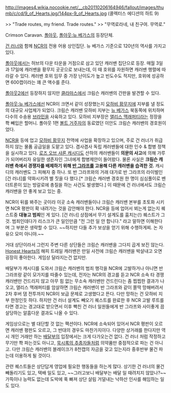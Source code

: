 http://images4.wikia.nocookie.net/__cb20110206164946/fallout/images/thumb/c/cd/9_of_Hearts.jpg/144px-9_of_Hearts.jpg
(콜렉터스 에디션의 하트 9)

>> "Trade routes, my friend. Trade routes."
>> "무역로라네, 내 친구여. 무역로."

Crimson Caravan. [[폴아웃]], [[폴아웃:뉴 베가스]]의 등장단체.

[[건 러너]]와 함께 [[뉴 캘리포니아 공화국|NCR]]의 전용 어용 상인집단. 뉴 베가스 기준으로 120년의 역사를 가지고 있다.

[[폴아웃]]에서는 허브의 다운 타운을 거점으로 삼고 있던 캐러밴 집단으로 등장. 매월 3일과 17일에 캐러밴을 황무지 곳곳으로 보내는데, 이 때 호위를 자원하면 캐러밴 행렬에 따라갈 수 있다. 캐러밴 호위 임무 중 가장 난이도가 높고 빈도수도 적지만, 호위에 성공하면 600캡이라는 꽤 큰 액수를 준다.

[[폴아웃2]]에선 등장하지 않지만 [[클라마스]]에서 크림슨 캐러밴의 간판을 발견할 수 있다.

[[폴아웃:뉴 베가스]]에선  NCR이 크면서 같이 성장했는지 [[모하비 황무지]]에 지부를 낼 정도의 대규모 사업체가 되었다. 크림슨 캐러밴 모하비 지부는 [[뉴 베가스]] 북동쪽에 위치하며 다수의 수송용 [[브라민]]을 사육하고 있다. 모하비 지부장은 [[앨리스 맥래퍼티]]라는 정장을 쫙 빼입은 할머니. 폴아웃 1편 [[볼트 거주자]]의 동료였던 이안도 크림슨 캐러밴의 경호원이었다.

[[NCR]]을 등에 업고 [[모하비 황무지]] 전역에 사업을 확장하고 있으며, 주로 건 러너가 취급하지 않는 물품 공급일을 도맡고 있다. 겸사겸사 독립 캐러밴들에 대한 인수 & 합병 정책을 실시하고 있다. [[로즈 오브 샤론 캐시디]]도 산하의 캐러밴들이 '''의문의 사고'''에 의해 가루가 되어버리자 유일한 생존자인 그녀에게 합병제안이 들어왔다. 물론 사실은 '''크림슨 캐러밴 측에서 경쟁자를 배제하기 위해 [[반 그라프]]를 고용해 다른 캐러밴을 습격한 것.''' 캐시디의 캐러밴도 그 피해자 중 하나. 또 반 그라프와의 거래 대가로 반 그라프의 라이벌인 [건 러너]를 약화시키려 별 짓을 다 했다.[* 크림슨 캐러밴 경호원 한 명이 심심풀이로 벤더트론이 있는 방갈로에 총질을 하는 사건도 발생했다.] 이 때문에 건 러너에서도 크림슨 캐러밴을 안 좋게 보고 있는 중.

NCR이 뒤를 봐주는 곳이라 이곳 소속 캐러밴들이나 크림슨 캐러밴 본부를 초토화 시키면 NCR 평판이 확 내려가는 것을 감안해야 한다. NCR을 등에 업어서 뵈는게 없는지 퀘스트중 '''대놓고 범죄'''인 게 있다. [건 러너] 상점에서 무기 설계도를 훔치는(!) 퀘스트가 그것. 범죄인데다가 리스크가 큰 일인만큼 "전 그런 일 안 합니다." 라고 말하면 이해한다며 그 부분은 생략할 수 있다. ~~하지만 다들 추가 보상을 얻기 위해 수행하게찌. 논 자유으 모미 아니야.~~

거대 상단이라서 그런지 주변 다른 상단들은 크림슨 캐러밴을 그다지 곱게 보진 않는다. [[Honest Hearts]]의 해피 트레일 캐러밴은 만일 사전에 크림슨 캐러밴을 박살내고 오면 굉장히 좋아한다. 게임상 달라지는건 없지만.

배달부가 캐시디를 도와서 크림슨 캐러밴의 범죄 행각을 NCR에 고발하거나 아니면 반 그라프랑 같이 모가지를 따줄수 있는데, 전자는 NCR의 경고를 듣고 NCR 소속 타 경쟁 캐러밴만 건드리지 않고 아무 힘 없는 무소속 캐러밴만 건드린다는 좀 찝찝한 결과가 나오고, 앨리스 맥래퍼티를 암살하면 크림슨 캐러밴이 반 그라프와 같이 쫄딱 망해버려서 2차 후버 댐 전투까지 NCR이 보급 문제로 고생했다고 뜬다. 다만 망하는 건 모하비 지부 한정인듯 하다. 하지만 건 러너 설계도 빼오기 퀘스트를 완료한 후 NCR 고발 루트를 타면 경고는 경고대로 받으면서 이후 빡친 건 러너 일원들에게 반 그라프와 사이좋게 끔살당하는 알흠다운 결과도 나올 수 있다. 

게임상으로는 별 대단할 것 없는 팩션이다. NCR에 소속되어 있어서 NCR 평판이 오르면 캐러밴 평판도 오르고, 그 반대의 경우도 마찬가지이다. 다양한 상거래를 한다지만 역시 개인 거래만 하는 [[배달부(폴아웃: 뉴 베가스)|배달부]]의 입장에서는 크게 다가오는건 없다. 건 러너 처럼 작정하고 무기만 쫙 파는것도 아니고, [[묵시록의 추종자]]들처럼 의약품만 중점적으로 파는 건 아니고. 다만 크림슨 캐러밴의 블레이크가 8천캡의 자금을 갖고 있는지라 중후반부 물건 파는데 이용하게 될 것이다.

관련 퀘스트들은 상단답게 영업에 필요한 행동들을 하는게 많다. 상기한 건 러너의 물건 빼돌리기도 있고, 택배 일도 있고, ~~그러고보니 배달부는 배달 일 때려치지 않았나?~~ 가뜩이나 능력도 없는데 도박에 푹 빠져 상단 살림 거덜내는 낙하산 인사를 해임하는 일도 있다.
